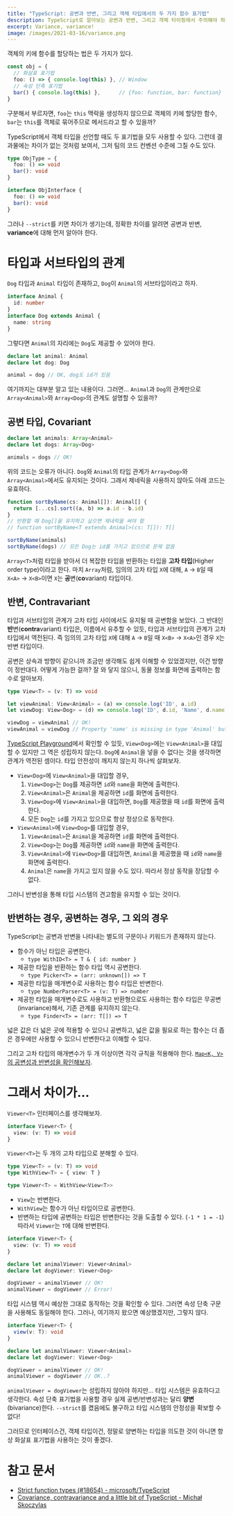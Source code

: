 ```yaml
---
title: "TypeScript: 공변과 반변, 그리고 객체 타입에서의 두 가지 함수 표기법"
description: TypeScript로 알아보는 공변과 반변, 그리고 객체 타이핑에서 주의해야 하는 점
excerpt: Variance, variance!
image: /images/2021-03-16/variance.png
---
```


객체의 키에 함수를 할당하는 법은 두 가지가 있다.

```ts
const obj = {
  // 화살표 표기법
  foo: () => { console.log(this) }, // Window
  // 속성 단축 표기법
  bar() { console.log(this) },      // {foo: function, bar: function}
}
```

구분해서 부르자면, `foo`는 `this` 맥락을 생성하지 않으므로 객체의 키에 할당한 함수, `bar`는 `this`를 객체로 묶어주므로 메서드라고 할 수 있을까?

TypeScript에서 객체 타입을 선언할 때도 두 표기법을 모두 사용할 수 있다. 그런데 결과물에는 차이가 없는 것처럼 보여서, 그저 팀의 코드 컨벤션 수준에 그칠 수도 있다.

```ts
type ObjType = {
  foo: () => void
  bar(): void
}

interface ObjInterface {
  foo: () => void
  bar(): void
}
```

그러나 `--strict`를 키면 차이가 생기는데, 정확한 차이를 알려면 공변과 반변, **variance**에 대해 먼저 알아야 한다.

# 타입과 서브타입의 관계

`Dog` 타입과 `Animal` 타입이 존재하고, `Dog`이 `Animal`의 서브타입이라고 하자.

```ts
interface Animal {
  id: number
}
interface Dog extends Animal {
  name: string
}
```

그렇다면 `Animal`의 자리에는 `Dog`도 제공할 수 있어야 한다.

```ts
declare let animal: Animal
declare let dog: Dog

animal = dog // OK, dog도 id가 있음
```

여기까지는 대부분 알고 있는 내용이다. 그러면... `Animal`과 `Dog`의 관계만으로 `Array<Animal>`와 `Array<Dog>`의 관계도 설명할 수 있을까?

## 공변 타입, Covariant

```ts
declare let animals: Array<Animal>
declare let dogs: Array<Dog>

animals = dogs // OK!
```

위의 코드는 오류가 아니다. `Dog`와 `Animal`의 타입 관계가 `Array<Dog>`와 `Array<Animal>`에서도 유지되는 것이다. 그래서 제네릭을 사용하지 않아도 아래 코드는 유효하다.

```ts
function sortByName(cs: Animal[]): Animal[] {
  return [...cs].sort((a, b) => a.id - b.id)
}
// 반환할 때 Dog[]을 유지하고 싶으면 제네릭을 써야 함
// function sortByName<T extends Animal>(cs: T[]): T[]

sortByName(animals)
sortByName(dogs) // 모든 Dog는 id를 가지고 있으므로 문제 없음
```

`Array<T>`처럼 타입을 받아서 더 복잡한 타입을 반환하는 타입을 **고차 타입**(Higher order type)이라고 한다. 마치 `Array`처럼, 임의의 고차 타입 `X`에 대해, `A` → `B`일 때 `X<A>` → `X<B>`이면 `X`는 <b>공</b>변(<b>co</b>variant) 타입이다.

## 반변, Contravariant

타입과 서브타입의 관계가 고차 타입 사이에서도 유지될 때 공변함을 보았다. 그 반대인 <b>반</b>변(<b>contra</b>variant) 타입은, 이름에서 유추할 수 있듯, 타입과 서브타입의 관계가 고차 타입에서 역전된다. 즉 임의의 고차 타입 `X`에 대해 `A` → `B`일 때 `X<B>` → `X<A>`인 경우 `X`는 반변 타입이다.

공변은 상속과 방향이 같으니까 조금만 생각해도 쉽게 이해할 수 있었겠지만, 이건 방향이 정반대다. 어떻게 가능한 걸까? 잘 와 닿지 않으니, 동물 정보를 화면에 출력하는 함수로 알아보자.

```ts
type View<T> = (v: T) => void

let viewAnimal: View<Animal> = (a) => console.log('ID', a.id)
let viewDog: View<Dog> = (d) => console.log('ID', d.id, 'Name', d.name)

viewDog = viewAnimal // OK!
viewAnimal = viewDog // Property 'name' is missing in type 'Animal' but required in type 'Dog'.
```

[TypeScript Playground](https://www.typescriptlang.org/play?ssl=1&ssc=1&pln=14&pc=21#code/JYOwLgpgTgZghgYwgAgIImAWzgG2QbwChllgATALmRAFdMAjaQgX0NElkRQBEB7Ac2QQAHpBBkAzmgzY8REiDiYIVCWCih+LQoTABPAA4oAasAgB3ADwAVAHzIAvMgAUANyrWAlI-uve5HRwIMGRXM3N0LFwqUwtLSNl7J2c4bwd7BF4QCV4ggDocAWcAcgBJbmKAGmQ4PPJPQiCQsIs+fhjwyzaklzI0jKyc-ML+EvKq5DI6smrigDklCAmpxWUGwhaImVxHUPC2jf2BXc2E3CA)에서 확인할 수 있듯, `View<Dog>`에는 `View<Animal>`을 대입할 수 있지만 그 역은 성립하지 않는다. `Dog`에 `Animal`을 넣을 수 없다는 것을 생각하면 관계가 역전된 셈이다. 타입 안전성이 깨지지 않는지 하나씩 살펴보자.

- `View<Dog>`에 `View<Animal>`을 대입할 경우,
  1. `View<Dog>`는 `Dog`를 제공하면 `id`와 `name`을 화면에 출력한다.
  2. `View<Animal>`은 `Animal`을 제공하면 `id`를 화면에 출력한다.
  3. `View<Dog>`에 `View<Animal>`을 대입하면, `Dog`를 제공했을 때 `id`를 화면에 출력한다.
  4. 모든 `Dog`는 `id`를 가지고 있으므로 항상 정상으로 동작한다.
- `View<Animal>`에 `View<Dog>`를 대입할 경우,
  1. `View<Animal>`은 `Animal`을 제공하면 `id`를 화면에 출력한다.
  2. `View<Dog>`는 `Dog`를 제공하면 `id`와 `name`을 화면에 출력한다.
  3. `View<Animal>`에 `View<Dog>`를 대입하면, `Animal`을 제공했을 때 `id`와 `name`을 화면에 출력한다.
  4. `Animal`은 `name`을 가지고 있지 않을 수도 있다. 따라서 정상 동작을 장담할 수 없다.

그러니 반변성을 통해 타입 시스템의 견고함을 유지할 수 있는 것이다.

## 반변하는 경우, 공변하는 경우, 그 외의 경우

TypeScript는 공변과 반변을 나타내는 별도의 구문이나 키워드가 존재하지 않는다.

- 함수가 아닌 타입은 공변한다.
  - `type WithID<T> = T & { id: number }`
- 제공한 타입을 반환하는 함수 타입 역시 공변한다.
  - `type Picker<T> = (arr: unknown[]) => T`
- 제공한 타입을 매개변수로 사용하는 함수 타입은 반변한다.
  - `type NumberParser<T> = (v: T) => number`
- 제공한 타입을 매개변수로도 사용하고 반환형으로도 사용하는 함수 타입은 무공변(invariance)해서, 기존 관계를 유지하지 않는다.
  - `type Finder<T> = (arr: T[]) => T`

넓은 값은 더 넓은 곳에 적용할 수 있으니 공변하고, 넓은 값을 필요로 하는 함수는 더 좁은 경우에만 사용할 수 있으니 반변한다고 이해할 수 있다.

그리고 고차 타입의 매개변수가 두 개 이상이면 각각 규칙을 적용해야 한다. [`Map<K, V>`의 공변성과 반변성을 확인해보자](https://www.typescriptlang.org/play?#code/JYOwLgpgTgZghgYwgAgIImAWzgG2QbwChllgATALmRAFdMAjaQgX0NElkRQBEB7Ac2QQAHpBBkAzmgzY8REiDiYIVCWCih+LQoTIQEOOFBQ4IYZAl5w4VALJwADgB4AFAEpkAXgB80rLgAaP1lvXX1DY2RTc0sySmR7Z3cvXz5+ILTQwktrLwteOOQAeiLkAGlAATHkADVkQAquwAUW5EBXmsABnp09AyMTM3zwKGt4xNcANyp0fxwPH2QR3nIMgVDOiJ6Y3n64MhsEx1GqNOnfOYXg3CzLTe28y-VB4tKywBSm5EAMHtag6pe2oA).

# 그래서 차이가...

`Viewer<T>` 인터페이스를 생각해보자.

```ts
interface Viewer<T> {
  view: (v: T) => void
}
```

`Viewer<T>`는 두 개의 고차 타입으로 분해할 수 있다.

```ts
type View<T> = (v: T) => void
type WithView<T> = { view: T }

type Viewer<T> = WithView<View<T>>
```

- `View`는 반변한다.
- `WithView`는 함수가 아닌 타입이므로 공변한다.
- 반변하는 타입에 공변하는 타입은 반변한다는 것을 도출할 수 있다. (`-1 * 1 = -1`) 따라서 `Viewer`는 `T`에 대해 반변한다.

```ts
interface Viewer<T> {
  view: (v: T) => void
}

declare let animalViewer: Viewer<Animal>
declare let dogViewer: Viewer<Dog>

dogViewer = animalViewer // OK!
animalViewer = dogViewer // Error!
```

타입 시스템 역시 예상한 그대로 동작하는 것을 확인할 수 있다. 그러면 속성 단축 구문을 사용해도 동일해야 한다. 그러나, 여기까지 왔으면 예상했겠지만, 그렇지 않다.

```ts
interface Viewer<T> {
  view(v: T): void
}

declare let animalViewer: Viewer<Animal>
declare let dogViewer: Viewer<Dog>

dogViewer = animalViewer // OK!
animalViewer = dogViewer // OK..?
```

`animalViewer = dogViewer`는 성립하지 않아야 하지만... 타입 시스템은 유효하다고 생각한다. 속성 단축 표기법을 사용할 경우 실제 공변/반변성과는 달리 **양변**(bivariance)한다. `--strict`를 켰음에도 불구하고 타입 시스템의 안정성을 확보할 수 없다!

그러므로 인터페이스건, 객체 타입이건, 정말로 양변하는 타입을 의도한 것이 아니면 항상 화살표 표기법을 사용하는 것이 좋겠다.

# 참고 문서

- [Strict function types (#18654) - microsoft/TypeScript](https://github.com/microsoft/TypeScript/pull/18654)
- [Covariance, contravariance and a little bit of TypeScript - Michał Skoczylas](https://medium.com/@michalskoczylas/covariance-contravariance-and-a-little-bit-of-typescript-2e61f41f6f68)
